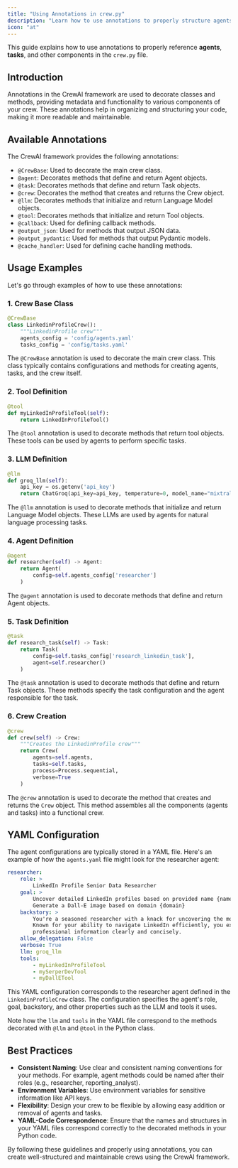 ```yaml
---
title: "Using Annotations in crew.py"
description: "Learn how to use annotations to properly structure agents, tasks, and components in CrewAI"
icon: "at"
---
```


This guide explains how to use annotations to properly reference **agents**, **tasks**, and other components in the `crew.py` file.

## Introduction

Annotations in the CrewAI framework are used to decorate classes and methods, providing metadata and functionality to various components of your crew. These annotations help in organizing and structuring your code, making it more readable and maintainable.

## Available Annotations

The CrewAI framework provides the following annotations:

- `@CrewBase`: Used to decorate the main crew class.
- `@agent`: Decorates methods that define and return Agent objects.
- `@task`: Decorates methods that define and return Task objects.
- `@crew`: Decorates the method that creates and returns the Crew object.
- `@llm`: Decorates methods that initialize and return Language Model objects.
- `@tool`: Decorates methods that initialize and return Tool objects.
- `@callback`: Used for defining callback methods.
- `@output_json`: Used for methods that output JSON data.
- `@output_pydantic`: Used for methods that output Pydantic models.
- `@cache_handler`: Used for defining cache handling methods.

## Usage Examples

Let's go through examples of how to use these annotations:

### 1. Crew Base Class

```python
@CrewBase
class LinkedinProfileCrew():
    """LinkedinProfile crew"""
    agents_config = 'config/agents.yaml'
    tasks_config = 'config/tasks.yaml'
```

The `@CrewBase` annotation is used to decorate the main crew class. This class typically contains configurations and methods for creating agents, tasks, and the crew itself.

### 2. Tool Definition

```python
@tool
def myLinkedInProfileTool(self):
    return LinkedInProfileTool()
```

The `@tool` annotation is used to decorate methods that return tool objects. These tools can be used by agents to perform specific tasks.

### 3. LLM Definition

```python
@llm
def groq_llm(self):
    api_key = os.getenv('api_key')
    return ChatGroq(api_key=api_key, temperature=0, model_name="mixtral-8x7b-32768")
```

The `@llm` annotation is used to decorate methods that initialize and return Language Model objects. These LLMs are used by agents for natural language processing tasks.

### 4. Agent Definition

```python
@agent
def researcher(self) -> Agent:
    return Agent(
        config=self.agents_config['researcher']
    )
```

The `@agent` annotation is used to decorate methods that define and return Agent objects.

### 5. Task Definition

```python
@task
def research_task(self) -> Task:
    return Task(
        config=self.tasks_config['research_linkedin_task'],
        agent=self.researcher()
    )
```

The `@task` annotation is used to decorate methods that define and return Task objects. These methods specify the task configuration and the agent responsible for the task.

### 6. Crew Creation

```python
@crew
def crew(self) -> Crew:
    """Creates the LinkedinProfile crew"""
    return Crew(
        agents=self.agents,
        tasks=self.tasks,
        process=Process.sequential,
        verbose=True
    )
``` 

The `@crew` annotation is used to decorate the method that creates and returns the `Crew` object. This method assembles all the components (agents and tasks) into a functional crew.

## YAML Configuration

The agent configurations are typically stored in a YAML file. Here's an example of how the `agents.yaml` file might look for the researcher agent:

```yaml
researcher:
    role: >
        LinkedIn Profile Senior Data Researcher
    goal: >
        Uncover detailed LinkedIn profiles based on provided name {name} and domain {domain}
        Generate a Dall-E image based on domain {domain}
    backstory: >
        You're a seasoned researcher with a knack for uncovering the most relevant LinkedIn profiles.
        Known for your ability to navigate LinkedIn efficiently, you excel at gathering and presenting
        professional information clearly and concisely.
    allow_delegation: False
    verbose: True
    llm: groq_llm
    tools:
        - myLinkedInProfileTool
        - mySerperDevTool
        - myDallETool
```

This YAML configuration corresponds to the researcher agent defined in the `LinkedinProfileCrew` class. The configuration specifies the agent's role, goal, backstory, and other properties such as the LLM and tools it uses.

Note how the `llm` and `tools` in the YAML file correspond to the methods decorated with `@llm` and `@tool` in the Python class.

## Best Practices

- **Consistent Naming**: Use clear and consistent naming conventions for your methods. For example, agent methods could be named after their roles (e.g., researcher, reporting_analyst).
- **Environment Variables**: Use environment variables for sensitive information like API keys.
- **Flexibility**: Design your crew to be flexible by allowing easy addition or removal of agents and tasks.
- **YAML-Code Correspondence**: Ensure that the names and structures in your YAML files correspond correctly to the decorated methods in your Python code.

By following these guidelines and properly using annotations, you can create well-structured and maintainable crews using the CrewAI framework. 